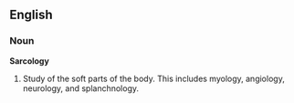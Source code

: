 ==English==

===Noun===
'''Sarcology'''

# Study of the soft parts of the body. This includes myology, angiology, neurology, and splanchnology.